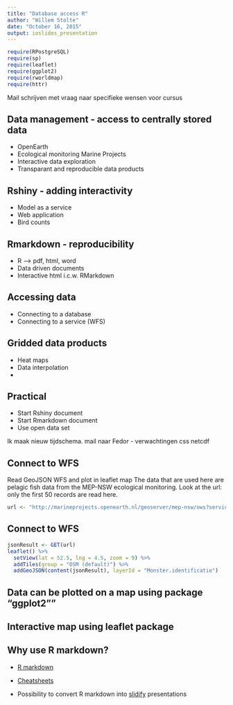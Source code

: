 ```yaml
---
title: "Database access R"
author: "Willem Stolte"
date: "October 16, 2015"
output: ioslides_presentation
---
```


```r
require(RPostgreSQL)
require(sp)
require(leaflet)
require(ggplot2)
require(rworldmap)
require(httr)
```

Mail schrijven met vraag naar specifieke wensen voor cursus

## Data management - access to centrally stored data

* OpenEarth
* Ecological monitoring Marine Projects
* Interactive data exploration
* Transparant and reproducible data products

## Rshiny - adding interactivity

* Model as a service
* Web application
* Bird counts

## Rmarkdown - reproducibility

* R --> pdf, html, word
* Data driven documents
* Interactive html i.c.w. RMarkdown

## Accessing data 

* Connecting to a database
* Connecting to a service (WFS)

## Gridded data products

* Heat maps
* Data interpolation
* 

## Practical 

* Start Rshiny document
* Start Rmarkdown document
* Use open data set

Ik maak nieuw tijdschema.
mail naar Fedor - verwachtingen
css
netcdf



## Connect to WFS
Read GeoJSON WFS and plot in leaflet map
The data that are used here are pelagic fish data from the MEP-NSW ecological monitoring. 
Look at the url: only the first 50 records are read here. 
```r
url <- "http://marineprojects.openearth.nl/geoserver/mep-nsw/ows?service=WFS&version=1.0.0&request=GetFeature&typeName=mep-nsw:mep-nsw_pvis&maxFeatures=50&outputFormat=json"

```


## Connect to WFS
```r
jsonResult <- GET(url)
leaflet() %>%
  setView(lat = 52.5, lng = 4.5, zoom = 9) %>%
  addTiles(group = "OSM (default)") %>% 
  addGeoJSON(content(jsonResult), layerId = "Monster.identificatie")
```


## Data can be plotted on a map using package "ggplot2"" 



## Interactive map using leaflet package


## Why use R markdown?

* [R markdown](http://rmarkdown.rstudio.com/)

* [Cheatsheets](http://www.rstudio.com/wp-content/uploads/2015/02/rmarkdown-cheatsheet.pdf)

* Possibility to convert R markdown into [slidify](http://slidify.github.io/dcmeetup/#8) presentations

```r


```

